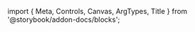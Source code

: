 ﻿import { Meta, Controls, Canvas, ArgTypes, Title } from '@storybook/addon-docs/blocks';

<Meta of={OtpFieldStories}/>
<Title/>
<Canvas of={OtpFieldStories.Default} layout={"centered"} sourceState={"none"} withToolbar={true}/>
<Controls/>
<SourceCode code={rawCode}/>

## Components
### OtpField
<ArgTypes of={OtpFieldStories}/>

### OtpFieldInput
<ArgTypes of={OtpFieldInputStories}/>

### OtpFieldGroup
<ArgTypes of={OtpFieldGroupStories}/>

### OtpFieldSlot
<ArgTypes of={OtpFieldSlotStories}/>

### OtpFieldSeparator
<ArgTypes of={OtpFieldSeparatorStories}/>
